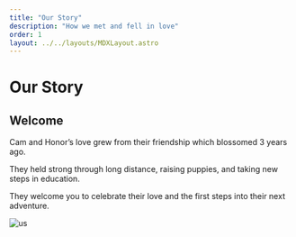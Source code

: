 ```yaml
---
title: "Our Story"
description: "How we met and fell in love"
order: 1
layout: ../../layouts/MDXLayout.astro
---
```


# Our Story

## Welcome


Cam and Honor’s love grew from their friendship which blossomed 3 years ago. 

They held strong through long distance, raising puppies, and taking new steps in education. 

They welcome you to celebrate their love and the first steps into their next adventure. 


![us](/IMG_20240817_095656174.jpg)


